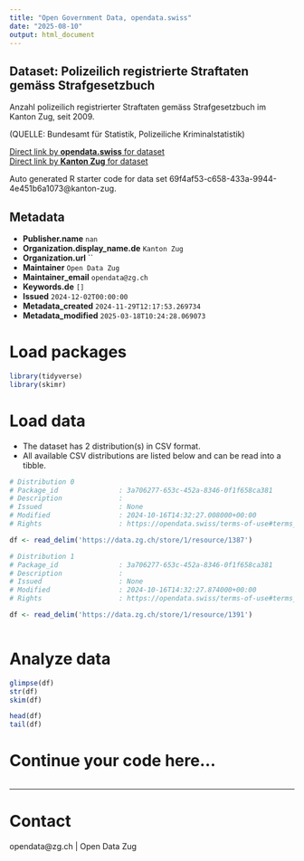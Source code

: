 ```yaml
---
title: "Open Government Data, opendata.swiss"
date: "2025-08-10"
output: html_document
---
```


## Dataset: Polizeilich registrierte Straftaten gemäss Strafgesetzbuch

Anzahl polizeilich registrierter Straftaten gemäss Strafgesetzbuch im Kanton Zug,  seit 2009.

(QUELLE: Bundesamt für Statistik, Polizeiliche Kriminalstatistik)

[Direct link by **opendata.swiss** for dataset](https://opendata.swiss/de/dataset/polizeilich-registrierte-straftaten-gemass-strafgesetzbuch)<br>
[Direct link by **Kanton Zug** for dataset](https://www.zg.ch/behoerden/gesundheitsdirektion/statistikfachstelle/themen/19-oeffentliche-sicherheit/kriminalitaet-und-rechtspflege)

Auto generated R starter code for data set 69f4af53-c658-433a-9944-4e451b6a1073@kanton-zug.

## Metadata

- **Publisher.name** `nan`
- **Organization.display_name.de** `Kanton Zug`
- **Organization.url** ``
- **Maintainer** `Open Data Zug`
- **Maintainer_email** `opendata@zg.ch`
- **Keywords.de** `[]`
- **Issued** `2024-12-02T00:00:00`
- **Metadata_created** `2024-11-29T12:17:53.269734`
- **Metadata_modified** `2025-03-18T10:24:28.069073`


# Load packages

```r

library(tidyverse)
library(skimr)

```

# Load data

-   The dataset has 2 distribution(s) in CSV format.
-   All available CSV distributions are listed below and can be read into a tibble.

```r

# Distribution 0
# Package_id               : 3a706277-653c-452a-8346-0f1f658ca381
# Description              : 
# Issued                   : None
# Modified                 : 2024-10-16T14:32:27.008000+00:00
# Rights                   : https://opendata.swiss/terms-of-use#terms_by

df <- read_delim('https://data.zg.ch/store/1/resource/1387')

# Distribution 1
# Package_id               : 3a706277-653c-452a-8346-0f1f658ca381
# Description              : 
# Issued                   : None
# Modified                 : 2024-10-16T14:32:27.874000+00:00
# Rights                   : https://opendata.swiss/terms-of-use#terms_by

df <- read_delim('https://data.zg.ch/store/1/resource/1391')



```

# Analyze data

```r

glimpse(df)
str(df)
skim(df)

head(df)
tail(df)

```

# Continue your code here...

```r

```

------------------------------------------------------------------------

# Contact

opendata@zg.ch | Open Data Zug
